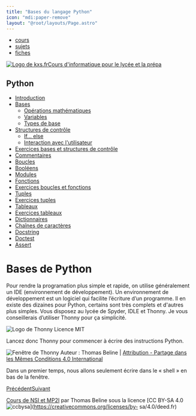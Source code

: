 ```yaml
---
title: "Bases du langage Python"
icon: "mdi:paper-remove"
layout: "@root/layouts/Page.astro"
---
```


  * [cours](https://kxs.fr/cours/)
  * [sujets](https://kxs.fr/sujets/)
  * [fiches](https://kxs.fr/fiches/)

[![Logo de kxs.fr](/img/logo.svg)](https://kxs.fr/)[Cours d'informatique pour
le lycée et la prépa](https://kxs.fr/cours/)

## Python

  * [Introduction](.)
  * [Bases](bases)
    * [Opérations mathématiques](operations)
    * [Variables](variables)
    * [Types de base](types-de-base)
  * [Structures de contrôle](structures-de-controle)
    * [If… else](if-else)
    * [Interaction avec l'utilisateur](interaction)
  * [Exercices bases et structures de contrôle](exercices-bases-structures)
  * [Commentaires](commentaires)
  * [Boucles](boucles)
  * [Booléens](booleens)
  * [Modules](modules)
  * [Fonctions](fonctions)
  * [Exercices boucles et fonctions](exercices-boucles-fonctions)
  * [Tuples](tuples)
  * [Exercices tuples](exercices-tuples)
  * [Tableaux](tableaux)
  * [Exercices tableaux](exercices-tableaux)
  * [Dictionnaires](dictionnaires)
  * [Chaînes de caractères](chaines-de-caracteres)
  * [Docstring](docstring)
  * [Doctest](doctest)
  * [Assert](assert)

# Bases de Python

Pour rendre la programation plus simple et rapide, on utilise généralement un
IDE (environnement de développement). Un environnement de développement est un
logiciel qui facilite l’écriture d’un programme. Il en existe des dizaines
pour Python, certains sont très complets et d'autres plus simples. Vous
disposez au lycée de Spyder, IDLE et Thonny. Je vous conseillerais d’utiliser
Thonny pour ça simplicité.

![Logo de Thonny](img/Thonny.png) Licence MIT

Lancez donc Thonny pour commencer à écrire des instructions Python.

![Fenêtre de Thonny](img/Thonny2.png) Auteur : Thomas Beline | [Attribution - Partage dans les Mêmes Conditions 4.0 International](https://creativecommons.org/licenses/by-sa/4.0/deed.fr)

Dans un premier temps, nous allons seulement écrire dans le « shell » en bas
de la fenêtre.

[Précédent](.)[Suivant](operations)

[Cours de NSI et MP2I](https://kxs.fr/cours/) par Thomas Beline sous la
licence [CC BY-SA 4.0
![ccbysa](/img/ccbysa.svg)](https://creativecommons.org/licenses/by-
sa/4.0/deed.fr)

